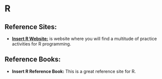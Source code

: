 # R {#r-prog}
## Reference Sites:
+ [**Insert R Website:**](https://www.perfect-english-grammar.com) is website where you will find a multitude of practice activities for R programming.


## Reference Books:

+ **Insert R Reference Book:** This is a great reference site for R.
